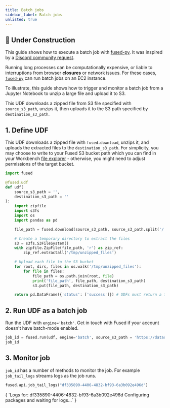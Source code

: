 ```yaml
---
title: Batch jobs
sidebar_label: Batch jobs
unlisted: true
---
```



## <Tag color="#D1E550" fontColor="#141414" >🚧 Under Construction</Tag>


This guide shows how to execute a batch job with [fused-py](/python-sdk/). It was inspired by a [Discord community request](https://discord.com/channels/1199097729243152434/1267578417411526788/1267578417411526788).


Running long processes can be computationally expensive, or liable to interruptions from browser **closures** or network issues. For these cases, [`fused-py`](/python-sdk/) can run batch jobs on an EC2 instance.

To illustrate, this guide shows how to trigger and monitor a batch job from a Jupyter Notebook to unzip a large file and upload it to S3.

This UDF downloads a zipped file from S3 file specified with `source_s3_path`, unzips it, then uploads it to the S3 path specified by `destination_s3_path`.

## 1. Define UDF

This UDF downloads a zipped file with `fused.download`, unzips it, and uploads the extracted files to the `destination_s3_path`. For simplicity, you may choose to write to your Fused S3 bucket path which you can find in your Workbench [file explorer](/workbench/file-explorer/) - otherwise, you might need to adjust permissions of the target bucket.

```python
import fused

@fused.udf
def udf(
    source_s3_path = '',
    destination_s3_path = ''
):
    import zipfile
    import s3fs
    import os
    import pandas as pd

    file_path = fused.download(source_s3_path, source_s3_path.split('/')[-1])

    # Create a temporary directory to extract the files
    s3 = s3fs.S3FileSystem()
    with zipfile.ZipFile(file_path, 'r') as zip_ref:
        zip_ref.extractall('/tmp/unzipped_files')

    # Upload each file to the S3 bucket
    for root, dirs, files in os.walk('/tmp/unzipped_files'):
        for file in files:
            file_path = os.path.join(root, file)
            print('file_path', file_path, destination_s3_path)
            s3.put(file_path, destination_s3_path)

    return pd.DataFrame({'status': ['success']}) # UDFs must return a table or raster

```

## 2. Run UDF as a batch job

Run the UDF with `engine='batch'`. Get in touch with Fused if your account doesn't have batch-mode enabled.

```python
job_id = fused.run(udf, engine='batch', source_s3_path = 'https://datadownload-production.s3.amazonaws.com/WCMC_carbon_tonnes_per_ha.zip', destination_s3_path = 's3://fused-users/fused/plinio/dswid/WCMC_carbon_tonnes_per_ha_10gb/')
job_id
```

## 3. Monitor job

`job_id` has a number of methods to monitor the job. For example `job_tail_logs` streams logs as the job runs.

```python
fused.api.job_tail_logs("df335890-4406-4832-bf93-6a3b092e496d")
```

<CellOutput>
{
  `Logs for: df335890-4406-4832-bf93-6a3b092e496d
Configuring packages and waiting for logs...`
}
</CellOutput>

